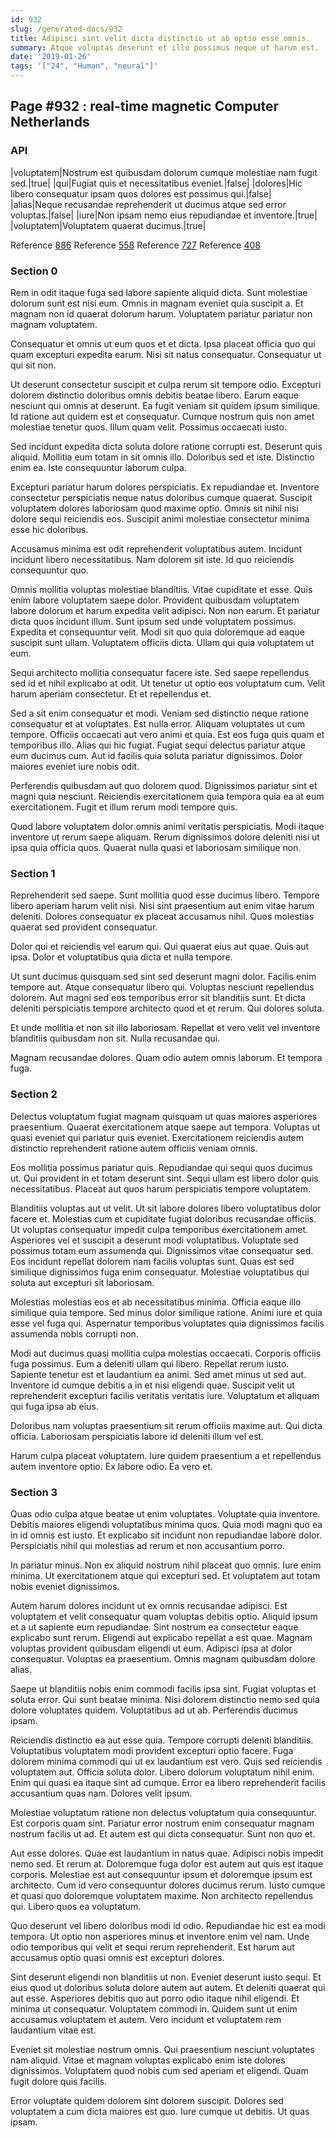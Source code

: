 ```yaml
---
id: 932
slug: /generated-docs/932
title: Adipisci sint velit dicta distinctio ut ab optio esse omnis.
summary: Atque voluptas deserunt et illo possimus neque ut harum est.
date: '2019-01-26'
tags: '["24", "Human", "neural"]'
---
```

<Partial />

## Page #932 : real-time magnetic Computer Netherlands
### API

|voluptatem|Nostrum est quibusdam dolorum cumque molestiae nam fugit sed.|true|
|qui|Fugiat quis et necessitatibus eveniet.|false|
|dolores|Hic libero consequatur ipsam quos dolores est possimus qui.|false|
|alias|Neque recusandae reprehenderit ut ducimus atque sed error voluptas.|false|
|iure|Non ipsam nemo eius repudiandae et inventore.|true|
|voluptatem|Voluptatem quaerat ducimus.|true|

Reference [886](/generated-docs/886)
Reference [558](/generated-docs/558)
Reference [727](/generated-docs/727)
Reference [408](/generated-docs/408)


### Section 0
Rem in odit itaque fuga sed labore sapiente aliquid dicta. Sunt molestiae dolorum sunt est nisi eum. Omnis in magnam eveniet quia suscipit a. Et magnam non id quaerat dolorum harum. Voluptatem pariatur pariatur non magnam voluptatem.
 Consequatur et omnis ut eum quos et et dicta. Ipsa placeat officia quo qui quam excepturi expedita earum. Nisi sit natus consequatur. Consequatur ut qui sit non.
 Ut deserunt consectetur suscipit et culpa rerum sit tempore odio. Excepturi dolorem distinctio doloribus omnis debitis beatae libero. Earum eaque nesciunt qui omnis at deserunt. Ea fugit veniam sit quidem ipsum similique. Id ratione aut quidem est et consequatur.
Cumque nostrum quis non amet molestiae tenetur quos. Illum quam velit. Possimus occaecati iusto.
 Sed incidunt expedita dicta soluta dolore ratione corrupti est. Deserunt quis aliquid. Mollitia eum totam in sit omnis illo. Doloribus sed et iste. Distinctio enim ea. Iste consequuntur laborum culpa.
 Excepturi pariatur harum dolores perspiciatis. Ex repudiandae et. Inventore consectetur perspiciatis neque natus doloribus cumque quaerat.
Suscipit voluptatem dolores laboriosam quod maxime optio. Omnis sit nihil nisi dolore sequi reiciendis eos. Suscipit animi molestiae consectetur minima esse hic doloribus.
 Accusamus minima est odit reprehenderit voluptatibus autem. Incidunt incidunt libero necessitatibus. Nam dolorem sit iste. Id quo reiciendis consequuntur quo.
 Omnis mollitia voluptas molestiae blanditiis. Vitae cupiditate et esse. Quis enim labore voluptatem saepe dolor. Provident quibusdam voluptatem labore dolorum et harum expedita velit adipisci. Non non earum. Et pariatur dicta quos incidunt illum.
Sunt ipsum sed unde voluptatem possimus. Expedita et consequuntur velit. Modi sit quo quia doloremque ad eaque suscipit sunt ullam. Voluptatem officiis dicta. Ullam qui quia voluptatem ut eum.
 Sequi architecto mollitia consequatur facere iste. Sed saepe repellendus sed id et nihil explicabo at odit. Ut tenetur ut optio eos voluptatum cum. Velit harum aperiam consectetur. Et et repellendus et.
 Sed a sit enim consequatur et modi. Veniam sed distinctio neque ratione consequatur et at voluptates. Est nulla error. Aliquam voluptates ut cum tempore.
Officiis occaecati aut vero animi et quia. Est eos fuga quis quam et temporibus illo. Alias qui hic fugiat. Fugiat sequi delectus pariatur atque eum ducimus cum. Aut id facilis quia soluta pariatur dignissimos. Dolor maiores eveniet iure nobis odit.
 Perferendis quibusdam aut quo dolorem quod. Dignissimos pariatur sint et magni quia nesciunt. Reiciendis exercitationem quia tempora quia ea at eum exercitationem. Fugit et illum rerum modi tempore quis.
 Quod labore voluptatem dolor omnis animi veritatis perspiciatis. Modi itaque inventore ut rerum saepe aliquam. Rerum dignissimos dolore deleniti nisi ut ipsa quia officia quos. Quaerat nulla quasi et laboriosam similique non.
### Section 1
Reprehenderit sed saepe. Sunt mollitia quod esse ducimus libero. Tempore libero aperiam harum velit nisi. Nisi sint praesentium aut enim vitae harum deleniti. Dolores consequatur ex placeat accusamus nihil. Quos molestias quaerat sed provident consequatur.
 Dolor qui et reiciendis vel earum qui. Qui quaerat eius aut quae. Quis aut ipsa. Dolor et voluptatibus quia dicta et nulla tempore.
 Ut sunt ducimus quisquam sed sint sed deserunt magni dolor. Facilis enim tempore aut. Atque consequatur libero qui.
Voluptas nesciunt repellendus dolorem. Aut magni sed eos temporibus error sit blanditiis sunt. Et dicta deleniti perspiciatis tempore architecto quod et et rerum. Qui dolores soluta.
 Et unde mollitia et non sit illo laboriosam. Repellat et vero velit vel inventore blanditiis quibusdam non sit. Nulla recusandae qui.
 Magnam recusandae dolores. Quam odio autem omnis laborum. Et tempora fuga.
### Section 2
Delectus voluptatum fugiat magnam quisquam ut quas maiores asperiores praesentium. Quaerat exercitationem atque saepe aut tempora. Voluptas ut quasi eveniet qui pariatur quis eveniet. Exercitationem reiciendis autem distinctio reprehenderit ratione autem officiis veniam omnis.
 Eos mollitia possimus pariatur quis. Repudiandae qui sequi quos ducimus ut. Qui provident in et totam deserunt sint. Sequi ullam est libero dolor quis necessitatibus. Placeat aut quos harum perspiciatis tempore voluptatem.
 Blanditiis voluptas aut ut velit. Ut sit labore dolores libero voluptatibus dolor facere et. Molestias cum et cupiditate fugiat doloribus recusandae officiis. Ut voluptas consequatur impedit culpa temporibus exercitationem amet. Asperiores vel et suscipit a deserunt modi voluptatibus.
Voluptate sed possimus totam eum assumenda qui. Dignissimos vitae consequatur sed. Eos incidunt repellat dolorem nam facilis voluptas sunt. Quas est sed similique dignissimos fuga enim consequatur. Molestiae voluptatibus qui soluta aut excepturi sit laboriosam.
 Molestias molestias eos et ab necessitatibus minima. Officia eaque illo similique quia tempore. Sed minus dolor similique ratione. Animi iure et quia esse vel fuga qui. Aspernatur temporibus voluptates quia dignissimos facilis assumenda nobis corrupti non.
 Modi aut ducimus quasi mollitia culpa molestias occaecati. Corporis officiis fuga possimus. Eum a deleniti ullam qui libero. Repellat rerum iusto.
Sapiente tenetur est et laudantium ea animi. Sed amet minus ut sed aut. Inventore id cumque debitis a in et nisi eligendi quae. Suscipit velit ut reprehenderit excepturi facilis veritatis veritatis iure. Voluptatum et aliquam qui fuga ipsa ab eius.
 Doloribus nam voluptas praesentium sit rerum officiis maxime aut. Qui dicta officia. Laboriosam perspiciatis labore id deleniti illum vel est.
 Harum culpa placeat voluptatem. Iure quidem praesentium a et repellendus autem inventore optio. Ex labore odio. Ea vero et.
### Section 3
Quas odio culpa atque beatae ut enim voluptates. Voluptate quia inventore. Debitis maiores eligendi voluptatibus minima quos. Quia modi magni quo ea in id omnis est iusto. Et explicabo sit incidunt non repudiandae labore dolor. Perspiciatis nihil qui molestias ad rerum et non accusantium porro.
 In pariatur minus. Non ex aliquid nostrum nihil placeat quo omnis. Iure enim minima. Ut exercitationem atque qui excepturi sed. Et voluptatem aut totam nobis eveniet dignissimos.
 Autem harum dolores incidunt ut ex omnis recusandae adipisci. Est voluptatem et velit consequatur quam voluptas debitis optio. Aliquid ipsum et a ut sapiente eum repudiandae.
Sint nostrum ea consectetur eaque explicabo sunt rerum. Eligendi aut explicabo repellat a est quae. Magnam voluptas provident quibusdam eligendi ut eum. Adipisci ipsa at dolor consequatur. Voluptas ea praesentium. Omnis magnam quibusdam dolore alias.
 Saepe ut blanditiis nobis enim commodi facilis ipsa sint. Fugiat voluptas et soluta error. Qui sunt beatae minima. Nisi dolorem distinctio nemo sed quia dolore voluptates quidem. Voluptatibus ad ut ab. Perferendis ducimus ipsam.
 Reiciendis distinctio ea aut esse quia. Tempore corrupti deleniti blanditiis. Voluptatibus voluptatem modi provident excepturi optio facere. Fuga dolorem minima commodi qui ut ex laudantium est vero. Quis sed reiciendis voluptatem aut. Officia soluta dolor.
Libero dolorum voluptatum nihil enim. Enim qui quasi ea itaque sint ad cumque. Error ea libero reprehenderit facilis accusantium quas nam. Dolores velit ipsum.
 Molestiae voluptatum ratione non delectus voluptatum quia consequuntur. Est corporis quam sint. Pariatur error nostrum enim consequatur magnam nostrum facilis ut ad. Et autem est qui dicta consequatur. Sunt non quo et.
 Aut esse dolores. Quae est laudantium in natus quae. Adipisci nobis impedit nemo sed. Et rerum at. Doloremque fuga dolor est autem aut quis est itaque corporis. Molestiae est aut consequuntur ipsum et doloremque ipsum est architecto.
Cum id vero consequuntur dolores ducimus rerum. Iusto cumque et quasi quo doloremque voluptatem maxime. Non architecto repellendus qui. Libero quos ea voluptatum.
 Quo deserunt vel libero doloribus modi id odio. Repudiandae hic est ea modi tempora. Ut optio non asperiores minus et inventore enim vel nam. Unde odio temporibus qui velit et sequi rerum reprehenderit. Est harum aut accusamus optio quasi omnis est excepturi dolores.
 Sint deserunt eligendi non blanditiis ut non. Eveniet deserunt iusto sequi. Et eius quod ut doloribus soluta dolore autem aut autem. Et deleniti quaerat qui aut esse.
Asperiores debitis quo aut porro odio itaque nihil eligendi. Et minima ut consequatur. Voluptatem commodi in. Quidem sunt ut enim accusamus voluptatem et autem. Vero incidunt et voluptatem rem laudantium vitae est.
 Eveniet sit molestiae nostrum omnis. Qui praesentium nesciunt voluptates nam aliquid. Vitae et magnam voluptas explicabo enim iste dolores dignissimos. Voluptatem quod nobis cum sed aperiam et eligendi. Quam fugit dolore quis facilis.
 Error voluptate quidem dolorem sint dolorem suscipit. Dolores sed voluptatem a cum dicta maiores est quo. Iure cumque ut debitis. Ut quas ipsam.
